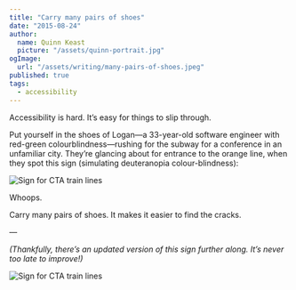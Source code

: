 ```yaml
---
title: "Carry many pairs of shoes"
date: "2015-08-24"
author:
  name: Quinn Keast
  picture: "/assets/quinn-portrait.jpg"
ogImage:
  url: "/assets/writing/many-pairs-of-shoes.jpeg"
published: true
tags:
  - accessibility
---
```


Accessibility is hard. It’s easy for things to slip through.

Put yourself in the shoes of Logan—a 33-year-old software engineer with red-green colourblindness—rushing for the subway for a conference in an unfamiliar city. They’re glancing about for entrance to the orange line, when they spot this sign (simulating deuteranopia colour-blindness):

![Sign for CTA train lines](/assets/writing/many-pairs-of-shoes.jpeg)

Whoops.

Carry many pairs of shoes. It makes it easier to find the cracks.

—

_(Thankfully, there’s an updated version of this sign further along. It’s never too late to improve!)_

![Sign for CTA train lines](/assets/writing/many-pairs-of-shoes-accessible.jpeg)
